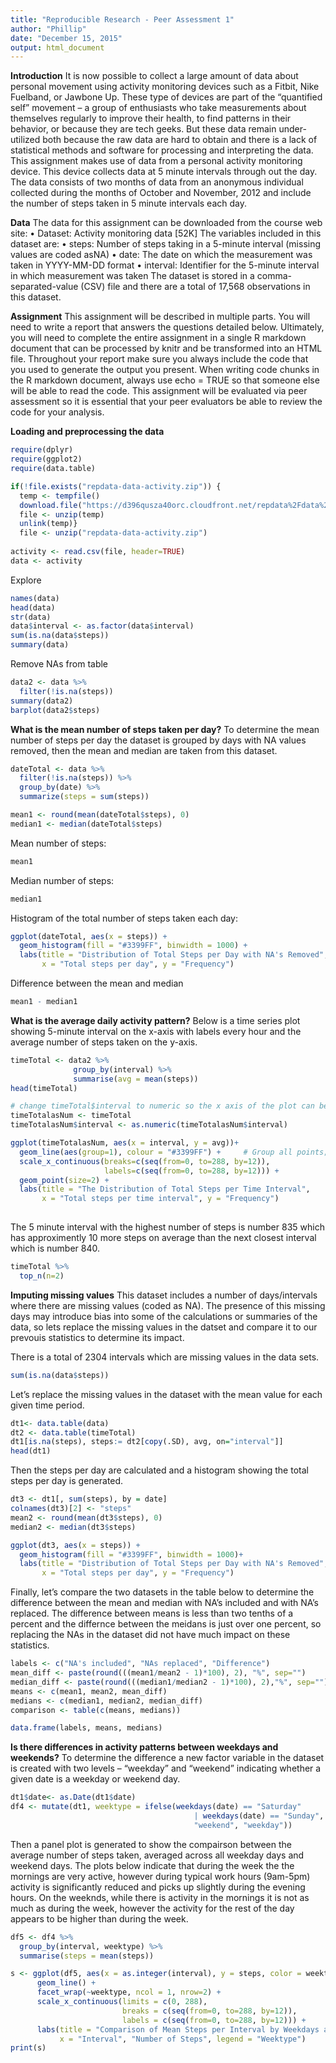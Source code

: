 ```yaml
---
title: "Reproducible Research - Peer Assessment 1"
author: "Phillip"
date: "December 15, 2015"
output: html_document
---
```

**Introduction**
It is now possible to collect a large amount of data about personal movement using activity monitoring devices such as a Fitbit, Nike Fuelband, or Jawbone Up. These type of devices are part of the “quantified self” movement – a group of enthusiasts who take measurements about themselves regularly to improve their health, to find patterns in their behavior, or because they are tech geeks. But these data remain under-utilized both because the raw data are hard to obtain and there is a lack of statistical methods and software for processing and interpreting the data.
This assignment makes use of data from a personal activity monitoring device. This device collects data at 5 minute intervals through out the day. The data consists of two months of data from an anonymous individual collected during the months of October and November, 2012 and include the number of steps taken in 5 minute intervals each day.

**Data**
The data for this assignment can be downloaded from the course web site:
•  Dataset: Activity monitoring data [52K]
The variables included in this dataset are:
•	steps: Number of steps taking in a 5-minute interval (missing values are coded asNA)
•	date: The date on which the measurement was taken in YYYY-MM-DD format
•	interval: Identifier for the 5-minute interval in which measurement was taken
The dataset is stored in a comma-separated-value (CSV) file and there are a total of 17,568 observations in this dataset.

**Assignment**
This assignment will be described in multiple parts. You will need to write a report that answers the questions detailed below. Ultimately, you will need to complete the entire assignment in a single R markdown document that can be processed by knitr and be transformed into an HTML file.
Throughout your report make sure you always include the code that you used to generate the output you present. When writing code chunks in the R markdown document, always use echo = TRUE so that someone else will be able to read the code. This assignment will be evaluated via peer assessment so it is essential that your peer evaluators be able to review the code for your analysis.

**Loading and preprocessing the data**

```r
require(dplyr)
require(ggplot2)
require(data.table) 

if(!file.exists("repdata-data-activity.zip")) {
  temp <- tempfile()
  download.file("https://d396qusza40orc.cloudfront.net/repdata%2Fdata%2Factivity.zip", temp, method="curl")
  file <- unzip(temp)
  unlink(temp)}
  file <- unzip("repdata-data-activity.zip")
  
activity <- read.csv(file, header=TRUE)
data <- activity

```
Explore
```r
names(data)
head(data)
str(data)
data$interval <- as.factor(data$interval)
sum(is.na(data$steps))
summary(data)

```
Remove NAs from table
```r
data2 <- data %>%
  filter(!is.na(steps))
summary(data2)
barplot(data2$steps)
```

**What is the mean number of steps taken per day?**
To determine the mean number of steps per day the dataset is grouped by days with NA values removed, then the mean and median are taken from this dataset.
``` r
dateTotal <- data %>%
  filter(!is.na(steps)) %>%
  group_by(date) %>%
  summarize(steps = sum(steps))

mean1 <- round(mean(dateTotal$steps), 0)
median1 <- median(dateTotal$steps)
```
Mean number of steps: 
```r
mean1
```
Median number of steps: 
```r
median1
```

Histogram of the total number of steps taken each day:
```r
ggplot(dateTotal, aes(x = steps)) +
  geom_histogram(fill = "#3399FF", binwidth = 1000) +
  labs(title = "Distribution of Total Steps per Day with NA's Removed", 
       x = "Total steps per day", y = "Frequency")
```

Difference between the mean and median 
```r
mean1 - median1
```

**What is the average daily activity pattern?**
Below is a time series plot showing 5-minute interval on the x-axis with labels every hour and the average number of steps taken on the y-axis.
``` r
timeTotal <- data2 %>% 
              group_by(interval) %>%
              summarise(avg = mean(steps))
head(timeTotal)

# change timeTotal$interval to numeric so the x axis of the plot can be manipulated 
timeTotalasNum <- timeTotal
timeTotalasNum$interval <- as.numeric(timeTotalasNum$interval)

ggplot(timeTotalasNum, aes(x = interval, y = avg))+
  geom_line(aes(group=1), colour = "#3399FF") +     # Group all points; otherwise no line will show
  scale_x_continuous(breaks=c(seq(from=0, to=288, by=12)),
                     labels=c(seq(from=0, to=288, by=12))) +
  geom_point(size=2) +
  labs(title = "The Distribution of Total Steps per Time Interval", 
       x = "Total steps per time interval", y = "Frequency")
  
```
The 5 minute interval with the highest number of steps is number 835 which has approximently 10 more steps on average than the next closest interval which is number 840.
```r
timeTotal %>%
  top_n(n=2)
```

**Imputing missing values**
This dataset includes a number of days/intervals where there are missing values (coded as NA). The presence of this missing days may introduce bias into some of the calculations or summaries of the data, so lets replace the missing values in the datset and compare it to our prevouis statistics to determine its impact.

There is a total of 2304 intervals which are missing values in the data sets.
```r
sum(is.na(data$steps))
```

Let's replace the missing values in the dataset with the mean value for each given time period.
```r
dt1<- data.table(data)
dt2 <- data.table(timeTotal)
dt1[is.na(steps), steps:= dt2[copy(.SD), avg, on="interval"]]
head(dt1)
```

Then the steps per day are calculated and a histogram showing the total steps per day is generated.
```r
dt3 <- dt1[, sum(steps), by = date]
colnames(dt3)[2] <- "steps"
mean2 <- round(mean(dt3$steps), 0)
median2 <- median(dt3$steps)

ggplot(dt3, aes(x = steps)) +
  geom_histogram(fill = "#3399FF", binwidth = 1000)+
  labs(title = "Distribution of Total Steps per Day with NA's Removed", 
       x = "Total steps per day", y = "Frequency")
```

Finally, let's compare the two datasets in the table below to determine the difference between the mean and median with NA's included and with NA's replaced.  The difference between means is less than two tenths of a percent and the differnce between the meidans is just over one percent, so replacing the NAs in the dataset did not have much impact on these statistics.  
```r
labels <- c("NA's included", "NAs replaced", "Difference")
mean_diff <- paste(round(((mean1/mean2 - 1)*100), 2), "%", sep="")
median_diff <- paste(round(((median1/median2 - 1)*100), 2),"%", sep="")
means <- c(mean1, mean2, mean_diff)
medians <- c(median1, median2, median_diff)
comparison <- table(c(means, medians))

data.frame(labels, means, medians)
```

**Is there differences in activity patterns between weekdays and weekends?**
To determine the difference a new factor variable in the dataset is created with two levels – “weekday” and “weekend” indicating whether a given date is a weekday or weekend day.
```r
dt1$date<- as.Date(dt1$date)
df4 <- mutate(dt1, weektype = ifelse(weekdays(date) == "Saturday" 
                                         | weekdays(date) == "Sunday", 
                                         "weekend", "weekday"))

```

Then a panel plot is generated to show the compairson between the average number of steps taken, averaged across all weekday days and weekend days.  The plots below indicate that during the week the the mornings are very active, however during typical work hours (9am-5pm) activity is significantly reduced and picks up slightly during the evening hours.  On the weeknds, while there is activity in the mornings it is not as much as during the week, however the activity for the rest of the day appears to be higher than during the week.  
```r
df5 <- df4 %>%
  group_by(interval, weektype) %>%
  summarise(steps = mean(steps))

s <- ggplot(df5, aes(x = as.integer(interval), y = steps, color = weektype)) +
      geom_line() +
      facet_wrap(~weektype, ncol = 1, nrow=2) + 
      scale_x_continuous(limits = c(0, 288),
                         breaks = c(seq(from=0, to=288, by=12)),
                         labels = c(seq(from=0, to=288, by=12))) +
      labs(title = "Comparison of Mean Steps per Interval by Weekdays and Weekends",
           x = "Interval", "Number of Steps", legend = "Weektype")
print(s)
```






















